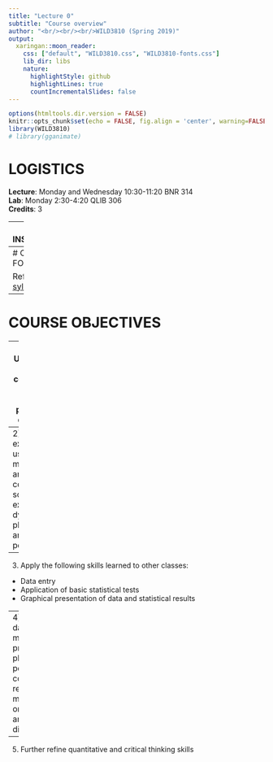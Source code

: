 ```yaml
---
title: "Lecture 0"
subtitle: "Course overview"
author: "<br/><br/><br/>WILD3810 (Spring 2019)"
output:
  xaringan::moon_reader:
    css: ["default", "WILD3810.css", "WILD3810-fonts.css"]
    lib_dir: libs
    nature:
      highlightStyle: github
      highlightLines: true
      countIncrementalSlides: false
---
```


```r
options(htmltools.dir.version = FALSE)
knitr::opts_chunk$set(echo = FALSE, fig.align = 'center', warning=FALSE, message=FALSE)
library(WILD3810)
# library(gganimate)
```


# LOGISTICS

**Lecture**: Monday and Wednesday 10:30-11:20 BNR 314  
**Lab**: Monday 2:30-4:20 QLIB 306  
**Credits**: 3  

---
# INSTRUCTORS

#### Dr. Clark Rushing  
[clark.rushing@usu.edu](clark.rushing@usu.edu)   
**Office**: NR 146   
**Office hours**: Monday and Wednesday 1:00-2:30 (or by appointment)  

#### Lauren Ricci (TA)  
[lauren.e.ricci@gmail.com](lauren.e.ricci@gmail.com)   
**Office**: NR 233   
**Office hours**: Thursday 10:30-12:30 (or by appointment)


---
# COURSE FORMAT

Refer to [syllabus](https://rushinglab.github.io/WILD3810/articles/syllabus.html)

---
# COURSE OBJECTIVES

--
1) Understand general concepts of plant & animal population dynamics  
<br/>

--
2) Gain experience using mathematics and computer software to examine dynamics of plant and animal populations  
<br/>

--
3) Apply the following skills learned to other classes:  
  + Data entry  
  + Application of basic statistical tests  
  + Graphical presentation of data and statistical results  


--
4) Analyze data and use models to project future plant & animal population conditions resulting from management or anthropogenic disturbances  
<br/>

--
5)	Further refine quantitative and critical thinking skills  
